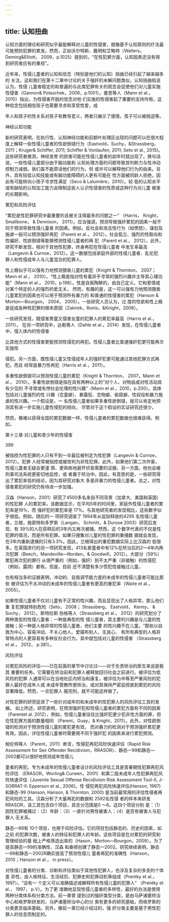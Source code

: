 ```yaml
---
---
---
```

title: 认知扭曲
---



认知方面的理论和研究似乎最能解释对儿童的性侵害，就像基于认知原则的疗法最 可能预防犯罪的累发。然而，正如沃尔特斯、戴明和艾略特（Walters，Deming&Elliott， 2009，p.1025）提到的，“在性犯罪方面，认知因素还没有得到研究者应有的重视”。

近年来，性侵儿童者的认知和信念（特别是他们的认知）扭曲已经引起了越来越多的 关注。这和我们在第十二章中讨论的关于强奸的未解问题类似，认知扭曲假说认为，性侵 儿童者稳定的和普遍的与此类犯罪有关的观念会促使他们对儿童实施性侵害（Gannon& Polaschek，2006，p.1001）。曼恩等人（Mann et al.， 2010）指出，为性侵害开脱的信念对他 们实施的性侵害起了重要的支持作用，这种信念包括相信孩子也需要寻求和享受性爱，成



年人和孩子的性关系对孩子有教导意义，两者只展示了感情，孩子可以被挑逗等。

神经认知功能

新的研究表明，在执行性、认知神经功能和前额叶处理区出现的问题可以在很大程 度上解释一些性侵儿童者的性欲倒错行为（Eastvold，Suchy，&Strassberg，2011；Kruger& Schiffer, 2011; Schiffer & Vonlaufen, 2011; Seto et al., 2015)。这些研究者推测，神经发育 的损害可能在性侵儿童者的幼年时就出现了。换句话说，一些性侵儿童部分由于脑功能和 认知处理方面的问题导致其判断力与性冲动控制力减弱。我们虽不能原谅他们的行为，但 或许可以解释他们行为的由来。另外，具有较低认知技能或有脑功能障碍的人更有可能在 性方面被同龄人拒绝，因此有可能转向小孩子寻求性满足（Seco & Lalumière，2010）。较 低的认知水平或有缺陷的认知加工能力会限制这些人认识性侵害的性质或这种行为对儿童 被害的长期影响。

累犯和风险评估

“累犯是性犯罪研究中最重要的且被关注得最多的问题之一” （Harris， Knight， Smallbone， & Dennison， 2011）。应当强调，预测导致强奸累犯的因素一般不同于预测导致性侵儿童者 的因素。例如，反社会和攻击性行为（如愤怒）、谋划及施虐一般可以预测强奸再犯（Parent et al.， 2012）。社会孤立、强烈的性取向和性偏好、性欲倒错等能够预测性侵儿童者的再 犯（Parent et al.， 2012）。此外，研究不断发现，相对于其他性犯罪，终身再犯在性侵儿童者 中发生率最高（Langevin & Curnoe，2012）。这一数据包括家庭外部的性侵儿童者、乱伦犯 罪人和性侵成年人与儿童混合的犯罪人。

性上瘾似乎可以强有力地预测猥亵儿童的累犯（Knight & Thornton， 2007； Mann et al.， 2010）。“性上瘾是指对性有着异乎寻常的强烈兴趣并主导其心理功能”（Mann et al.， 2010，p.198）。性是自我陶醉的，由自己定义。它和爱情或对某个特定的人的强烈的爱无关。 然而，有趣的是，这一可以强有力地预测猥亵儿童累犯的因素也可以用于预测所有暴力的 和普通的性侵害的累犯（Hanson & Morton—Bourgon， 2004， 2005）。一些研究人员认为，过 度的性欲和性上瘾是促成各种性犯罪的根本原因（Zakirek，Ronis，&Knight，2008）。

一些研究发现，既侵害男童又侵害女童的犯罪人的累犯率最高（Harris et al.， 2011）。 在另一项研究中，达勒等人（Dahle et al.，2014）发现，在性侵儿童者中，侵入体内的性侵害

比其他方式的性侵害更能预测性侵犯的再犯。性侵儿童者比普通强奸犯更可能再次实施性

侵犯。另一方面，既性侵儿童又性侵成年人的强奸犯更可能通过其他犯罪方式再犯，而且 经常是暴力性再犯（Harris et al.，2011）。

多重性欲倒错可以预测性侵儿童的累犯（Knight & Thornton， 2007，Mann et al.， 2010）。多重性欲倒错是指在具有两种以上的“对个人、对物品或对性活动具有少见的 不寻常或有悖社会伦理的性兴趣”（Mann et al.，2010，p.200）。具体包括对儿童强烈的性 兴趣（恋童癖）、暴露狂、恋物癖、偷窥癖、性奴役和暴力施虐的性兴趣。一个假设是，一 名性侵儿童者如果多重性欲倒错，就可以肯定地预测其有进一步实施儿童性侵犯的倾向， 尽管对于这个假设的实证研究还很少。

然而，像难以获得全国的累犯数据一样，性侵儿童者的累犯数据也很难获得。例如，

第十三章·对儿童和青少年的性侵害

399

被指控为性犯罪的人只有不到一半最后被判定为性犯罪（Langevin & Curnoe，2012）。犯罪 人经常被指控或被改判为非性犯罪。此外，如果他们第二次作案，性侵儿童者无疑会更谨 慎、更熟练地避开侦查需要的证据。另一方面，他也会被刑事司法系统更密切地监控，或 者置于矫治中。因此，有意思的是，一些研究得出了累犯率低的结论，因为其研究对象大 多是非暴力的性侵儿童者。总之，对性侵害累犯的研究仍有待进一步加强。

汉森（Hanson，2001）研究了4500多名来自不同背景（加拿大、美国和英国）的性犯罪 人的累犯率。该数据显示，在平均5年的时间里，家庭外性侵儿童者的累犯率是19%，而 强奸犯的累犯率是 17%。与其他研究者的发现相比，这些数字似乎很低。例如，随后的一 项研究调查了 1994年从监狱释放的4295 名性侵儿童者，兰根，施密特和多罗斯（Langan， Schmitt，& Durose 2003）研究后发现，有 39%的人在获释后的3年内又再次被捕。然而，这 个数字代表的不仅是性犯罪的情况，而是所有犯罪。如果只搜集对儿童的性犯罪的重捕数 据就会发现，在3年内重新逮捕的只有3.3%。因此，兰根得出的重犯数据实际上比汉森的 低很多。在英国进行的另一项研究发现，413名亵童者中有12%在矫治后的2—4年内再 次犯罪（Beech，Mandeville—Norden，& Goodwill，2012）。大部分（59%）累犯再次犯的罪行 从很严重的（例如，强奸）到不太严重（非接触）的性侵犯（例如，露阴）都有。但是，目前 还不清楚有多少惯犯性接触过儿童。

也有相当多的证据表明，冲动的、自我调节能力差的未成年的性侵儿童者可能比那些 被评估为不太冲动的未成年的性侵儿童者有更高的重犯率（Waite et al.， 2005）。

如果性侵儿童者不仅对儿童有不正常的性兴趣，而且显现出了人格异常，那么他们重 复犯罪就特别危险（Seto， 2008； Strassberg， Eastvold， Kenny， & Suchy， 2012）。斯特拉斯 伯格等人（Strassberg et al.， 2012）的研究划分了两种类型的性侵儿童者：一种是典型的性 侵儿童者，其主要的兴趣是与儿童的性接触；另一种是人格异常的性侵儿童者，他们主要 的性兴趣不在儿童。“那些以自我为中心、容易冲动、不关心他人、爱摆布别人、无良心、 有所有典型的人格异常特点的人更容易有多种反社会行为，其中就包括对儿童的性侵害 （Strassberg et al.， 2012， p.381）。

风险评估

对累犯风险的评估——已在前面的章节中讨论过——对于负责矫治的医生来说是极其 重要的任务。它需要在矫治前和犯罪人被释放回归社会之前进行。被评估为低风险的犯罪 人通常可以在当地社区内矫治和康复。被评估为中等至严重风险的犯罪人最好在成年人或 未成年管教所里矫治，或对其保持严密监控直到累犯的风险显著降低。然而，一旦犯罪人 服完刑，就不可能这样做了。

对性犯罪的研究促进了一些针对成年的和未成年的性犯罪人的风险评估工具的发展。 如上所述，研究表明，在预测强奸犯和性侵儿童者的累犯方面有不同的因素（Parentet al. 2012），例如，性侵儿童者往往比强奸犯更少犯非性方面的罪，但在性犯罪方面的数量相同 （Parent，Guay，& Knight，2011）。此外，对性欲倒错的检测对于预测性侵儿童的累犯更有效， 而对暴力的检测对于预测强奸累犯更有效。因此，评估性侵儿童者时需要用不同于强奸犯 的因素来进行累犯预测。

帕伦特等人（Parent，2011）断言，性侵犯再犯风险快速评估（Rapid Risk Assessment for Sex Offender Recidivism，RRASOR）、静态—99和静态—2002都可以很好地预测成年性侵儿



童者的再犯。专为未成年的性侵儿童者设计的风险评估工具是青春期性犯罪再犯风险评估 （ERASOR，Worling& Curwen，2001）和第二版未成年人性犯罪再犯风险快速评估（Juvenile Sexual Offense Recidivism Risk Assessment Tool-II, J-SORRAT-II: Epperson et al., 2006)。性 侵犯再犯风险快速评估(Hanson, 1997)和静态-99 (Hanson, Hanson, & Thornton, 2000) 是当前最常用的评估性侵者再犯风险的工具。汉森分析了大量再犯的数据和 2592名性侵 者的样本来研发 RRASOR，该工具包含四个项目，其总分范围是0 ～6。这四个项目分别 是：（1）因性犯罪被捕过：（2）年龄：（3）一直针对男性被害人：（4）是否有被害人与犯罪人 无关系。

静态—99有 10个项目，也用于风险评估。它的项目包括静态的、历史的因素，如之前 的犯罪次数，被害人的特征和犯罪人的年龄。这些项目是在对累犯的研究和管理经验的基 础上严格筛选出来的（Hason，Morton—Bourgon，2009）。为了提高静态—99的准确性，汉森 和桑顿创建了静态—2002。研究继续表明，静态—99和静态—2002R确实提高了预测性侵儿 童者再犯的准确性（Hanson，2010；Hanson et al.， in press）。

对性侵儿童者的分类、诊断和评估类似于其他性犯罪人，也涉及复杂的多变的个体差 异性，由人格特征、生活经历、犯罪史和犯罪动机等组成（Prentky et al.， 1997）。“没有一 个定义可以准确描述或解释所有性侵儿童的犯罪人” （Prentky et al.， 1997， p.V）。为了更 准确地显现性侵儿童者的多样性，最好的办法是使用两种分类体系和分类方法。前一章曾 提到过的强奸类型分类，是由马萨诸塞矫治中心和格罗斯研发的，马萨诸塞矫治中心的分 类有更多的研究基础，而格罗斯的分类更具临床基础。另外，像前一章已经介绍过的，强 奸分类主要是基于男性犯罪人的信息而制定的。